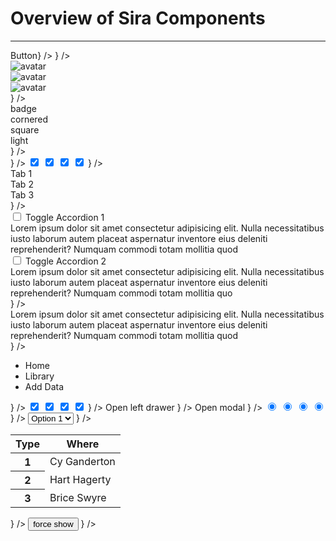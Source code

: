 
# Overview of Sira Components

---

<div className="grid xl:grid-cols-2 gap-4">
  <ComponentOverviewCard
    name={"Button"}
    href={"button"}
    component={<button className="btn solid success">Button</button>}
  />
  <ComponentOverviewCard
    name={"Input"}
    href={"input"}
    component={
      <input
        className="!input solid warn"
        placeholder={"sira input component"}
      />
    }
  />
  <ComponentOverviewCard
    name={"Avatar"}
    href={"avatar"}
    component={
      <>
        <div className="avatar">
          <img
            alt="avatar"
            src="https://i.pravatar.cc/300?u=fake@pravatar.com"
          />
        </div>
        <div className="avatar square">
          <img
            alt="avatar"
            src="https://i.pravatar.cc/150?u=fake@pravatar.com"
          />
        </div>
        <div className="avatar ring danger hidden xl:block">
          <img
            alt="avatar"
            src="https://i.pravatar.cc/150?u=fake@pravatar.com"
          />
        </div>
      </>
    }
  />
  <ComponentOverviewCard
    name={"Badge"}
    href={"badge"}
    component={
      <>
        <div className="badge solid success">badge</div>
        <div className="badge solid success cornered">cornered</div>
        <div className="badge solid success square">square</div>
        <div className="badge light success">light</div>
      </>
    }
  />
  <ComponentOverviewCard
    name={"Loader"}
    href={"loader"}
    component={
      <>
        <div className="loader bw">
          <div className="bar-bounce"></div>
        </div>
        <div className="loader bw">
          <div className="spin"></div>
        </div>
        <div className="loader bw">
          <div className="flow-cross"></div>
        </div>
        <div className="loader bw">
          <div className="ping-wave"></div>
        </div>
        <div className="loader bw">
          <div className="dot-flash"></div>
        </div>
      </>
    }
  />
  <ComponentOverviewCard
    name={"Switch"}
    href={"switch"}
    component={
      <>
        <input checked className="switch bw" type="checkbox" />
        <input checked className="switch success" type="checkbox" />
        <input checked className="switch warn" type="checkbox" />
        <input checked className="switch danger" type="checkbox" />
      </>
    }
  />
  <ComponentOverviewCard
    name={"Tabs"}
    href={"tabs"}
    component={
      <>
        <div className="!tabs boxed danger pill">
          <div className="tab p-4">Tab 1</div>
          <div className="tab p-4">Tab 2</div>
          <div className="tab active p-4">Tab 3</div>
        </div>
      </>
    }
  />
  <ComponentOverviewCard
    name={"Accordion"}
    href={"accordion"}
    component={
      <>
        <div className="accordion-group bordered success">
          <div className="accordion">
            <input
              className="toggle"
              id="accordion-bordered-success-1"
              type="checkbox"
            />
            <label className="title" form="accordion-bordered-success-1">
              Toggle Accordion 1
            </label>
            <div className="content">
              <div className="min-h-0">
                Lorem ipsum dolor sit amet consectetur adipisicing elit. Nulla
                necessitatibus iusto laborum autem placeat aspernatur inventore
                eius deleniti reprehenderit? Numquam commodi totam mollitia quod
              </div>
            </div>
          </div>
          <div className="accordion">
            <input
              className="toggle"
              id="accordion-bordered-success-2"
              type="checkbox"
            />
            <label className="title" form="accordion-bordered-success-2">
              Toggle Accordion 2
            </label>
            <div className="content">
              <div className="min-h-0">
                Lorem ipsum dolor sit amet consectetur adipisicing elit. Nulla
                necessitatibus iusto laborum autem placeat aspernatur inventore
                eius deleniti reprehenderit? Numquam commodi totam mollitia quo
              </div>
            </div>
          </div>
        </div>
      </>
    }
  />
  <ComponentOverviewCard
    name={"Prompt"}
    href={"prompt"}
    component={
      <>
        <div className="prompt success">
          <div className="content">
            Lorem ipsum dolor sit amet consectetur adipisicing elit. Nulla
            necessitatibus iusto laborum autem placeat aspernatur inventore eius
            deleniti reprehenderit? Numquam commodi totam mollitia quod
          </div>
        </div>
      </>
    }
  />
  <ComponentOverviewCard
    name={"Breadcrumbs"}
    href={"breadcrumbs"}
    component={
      <>
        <div className="breadcrumbs bw">
          <ul>
            <li>Home</li>
            <li>Library</li>
            <li>Add Data</li>
          </ul>
        </div>
      </>
    }
  />
  <ComponentOverviewCard
    name={"Checkbox"}
    href={"checkbox"}
    component={
      <>
        <input checked className="bw checkbox" type="checkbox" />
        <input checked className="success checkbox" type="checkbox" />
        <input checked className="warn checkbox" type="checkbox" />
        <input checked className="danger checkbox" type="checkbox" />
      </>
    }
  />
  <ComponentOverviewCard
    name={"Drawer"}
    href={"drawer"}
    component={
      <>
        <label className="btn solid danger w-fit">Open left drawer</label>
      </>
    }
  />
  <ComponentOverviewCard
    name={"Modal"}
    href={"modal"}
    component={
      <>
        <label className="btn solid warn w-fit">Open modal</label>
      </>
    }
  />
  <ComponentOverviewCard
    name={"Radio"}
    href={"radio"}
    component={
      <>
        <input checked className="radio success" type="radio" />
        <input checked className="radio warn" type="radio" />
        <input checked className="radio danger" type="radio" />
        <input checked className="radio bw" type="radio" />
      </>
    }
  />
  <ComponentOverviewCard
    name={"Select"}
    href={"select"}
    component={
      <>
        <select className="select success">
          <option>Option 1</option>
          <option>Option 2</option>
          <option>Option 3</option>
        </select>
      </>
    }
  />
  <ComponentOverviewCard
    name={"Table"}
    href={"table"}
    component={
      <>
        <table className="!table success">
          <thead>
            <tr>
              <th>Type</th>
              <th>Where</th>
            </tr>
          </thead>
          <tbody>
            <tr>
              <th>1</th>
              <td>Cy Ganderton</td>
            </tr>
            <tr>
              <th>2</th>
              <td>Hart Hagerty</td>
            </tr>
            <tr>
              <th>3</th>
              <td>Brice Swyre</td>
            </tr>
          </tbody>
        </table>
      </>
    }
  />
  <ComponentOverviewCard
    name={"Tooltip"}
    href={"tooltip"}
    component={
      <>
        <span className="tooltip danger right show" data-tooltip="hello">
          <button className="btn solid">force show</button>
        </span>
      </>
    }
  />
</div>
